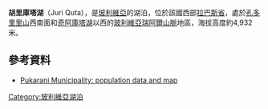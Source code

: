 {{coord|16|11|37|S|68|16|20|W|display=title|region:BO_type:waterbody_source:GNS-enwiki}}

'''胡里庫塔湖'''（Juri Quta），是[[玻利維亞|玻利維亞]]的湖泊，位於該國西部[[拉巴斯省_(玻利維亞)|拉巴斯省]]，處於[[孔多里里山|孔多里里山]]西南面和[[奇阿庫塔湖|奇阿庫塔湖]]以西的[[玻利維亞瑞阿爾山脈|玻利維亞瑞阿爾山脈]]地區，海拔高度約4,932米。

==參考資料==
* [https://web.archive.org/web/20141029154208/http://www.ine.gob.bo/publicaciones/visorPdf.aspx?Codigo=021201&tipo=1 Pukarani Municipality: population data and map]

{{Bolivia-geo-stub}}
[[Category:玻利維亞湖泊|Category:玻利維亞湖泊]]
